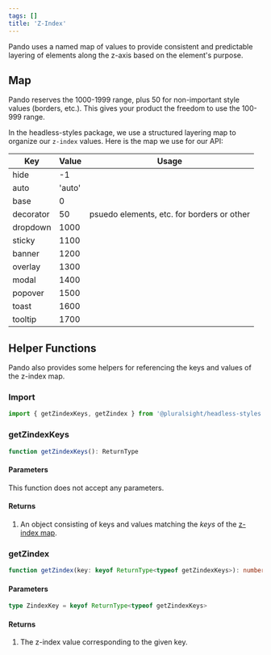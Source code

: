 ```yaml
---
tags: []
title: 'Z-Index'
---
```


Pando uses a named map of values to provide consistent and predictable layering of elements along the z-axis based on the element's purpose.

## Map

Pando reserves the 1000-1999 range, plus 50 for non-important style values (borders, etc.). This gives your product the freedom to use the 100-999 range.

In the headless-styles package, we use a structured layering map to organize our `z-index` values. Here is the map we use for our API:

| Key       | Value  | Usage                                      |
| --------- | ------ | ------------------------------------------ |
| hide      | -1     |
| auto      | 'auto' |
| base      | 0      |
| decorator | 50     | psuedo elements, etc. for borders or other |
| dropdown  | 1000   |
| sticky    | 1100   |
| banner    | 1200   |
| overlay   | 1300   |
| modal     | 1400   |
| popover   | 1500   |
| toast     | 1600   |
| tooltip   | 1700   |

## Helper Functions

Pando also provides some helpers for referencing the keys and values of the z-index map.

### Import

```javascript
import { getZindexKeys, getZindex } from '@pluralsight/headless-styles'
```

### getZindexKeys

```typescript
function getZindexKeys(): ReturnType
```

#### Parameters

This function does not accept any parameters.

#### Returns

1. An object consisting of keys and values matching the _keys_ of the [z-index map](#map).

### getZindex

```typescript
function getZindex(key: keyof ReturnType<typeof getZindexKeys>): number | string
```

#### Parameters

```typescript
type ZindexKey = keyof ReturnType<typeof getZindexKeys>
```

#### Returns

1. The z-index value corresponding to the given key.
